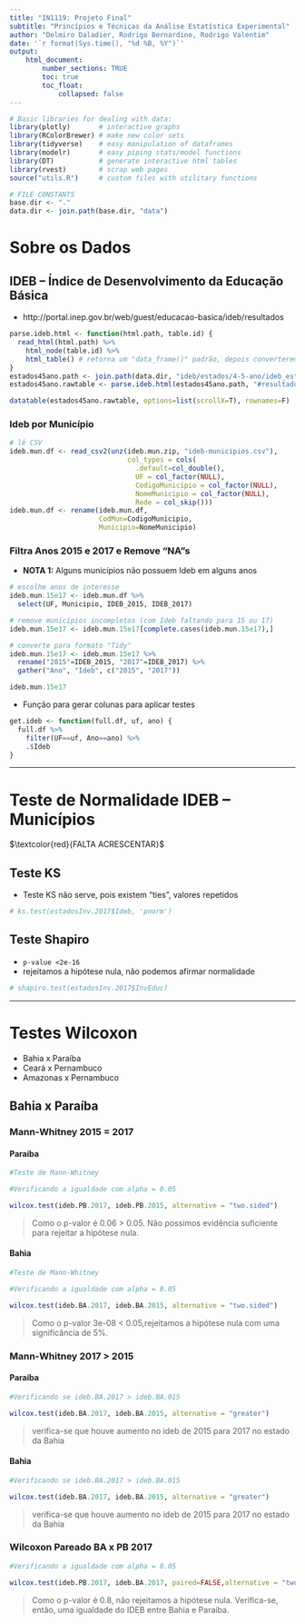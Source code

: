 ```yaml
---
title: "IN1119: Projeto Final"
subtitle: "Princípios e Técnicas da Análise Estatística Experimental"
author: "Delmiro Daladier, Rodrigo Bernardino, Rodrigo Valentim"
date: '`r format(Sys.time(), "%d %B, %Y")`'
output:
    html_document:
        number_sections: TRUE
        toc: true
        toc_float:
            collapsed: false
---
```


```r
# Basic libraries for dealing with data:
library(plotly)       # interactive graphs
library(RColorBrewer) # make new color sets
library(tidyverse)    # easy manipulation of dataframes
library(modelr)       # easy piping stats/model functions
library(DT)           # generate interactive html tables
library(rvest)        # scrap web pages
source("utils.R")     # custom files with utilitary functions

# FILE CONSTANTS
base.dir <- "."
data.dir <- join.path(base.dir, "data")
```

# Sobre os Dados

## IDEB -- Índice de Desenvolvimento da Educação Básica {-}

- http://portal.inep.gov.br/web/guest/educacao-basica/ideb/resultados

```r
parse.ideb.html <- function(html.path, table.id) {
  read_html(html.path) %>%
    html_node(table.id) %>%
    html_table() # retorna um "data_frame()" padrão, depois converteremos para "tibble"
}
estados45ano.path <- join.path(data.dir, "ideb/estados/4-5-ano/ideb_estados_escolas-publica_4-5ano.html")
estados45ano.rawtable <- parse.ideb.html(estados45ano.path, "#resultadoDataTable4")
```

```r
datatable(estados45ano.rawtable, options=list(scrollX=T), rownames=F)
```

### Ideb por Município {-}

```r
# lê CSV
ideb.mun.df <- read_csv2(unz(ideb.mun.zip, "ideb-municipios.csv"),
                             col_types = cols(
                               .default=col_double(),
                               UF = col_factor(NULL),
                               CodigoMunicipio = col_factor(NULL),
                               NomeMunicipio = col_factor(NULL),
                               Rede = col_skip()))
ideb.mun.df <- rename(ideb.mun.df,
                      CodMun=CodigoMunicipio,
                      Municipio=NomeMunicipio)
```

### Filtra Anos 2015 e 2017 e Remove "NA"s

- **NOTA 1:** Alguns municípios não possuem Ideb em alguns anos

```r
# escolhe anos de interesse
ideb.mun.15e17 <- ideb.mun.df %>%
  select(UF, Municipio, IDEB_2015, IDEB_2017)

# remove municípios incompletos (com Ideb faltando para 15 ou 17)
ideb.mun.15e17 <- ideb.mun.15e17[complete.cases(ideb.mun.15e17),]

# converte para formato "Tidy"
ideb.mun.15e17 <- ideb.mun.15e17 %>%
  rename("2015"=IDEB_2015, "2017"=IDEB_2017) %>%
  gather("Ano", "Ideb", c("2015", "2017"))

ideb.mun.15e17
```

- Função para gerar colunas para aplicar testes

```r
get.ideb <- function(full.df, uf, ano) {
  full.df %>%
    filter(UF==uf, Ano==ano) %>%
    .$Ideb
}
```

------

# Teste de Normalidade IDEB -- Municípios

$\textcolor{red}{FALTA ACRESCENTAR}$

## Teste KS {-}
- Teste KS não serve, pois existem "ties", valores repetidos

```r
# ks.test(estadosInv.2017$Ideb, 'pnorm')
```

## Teste Shapiro {-}
- `p-value <2e-16`
- rejeitamos a hipótese nula, não podemos afirmar normalidade

```r
# shapiro.test(estadosInv.2017$InvEduc)
```

-----------

# Testes Wilcoxon {.tabset .tabset-fade .tabset-pills}

- Bahia x Paraíba
- Ceará x Pernambuco
- Amazonas x Pernambuco

## Bahia x Paraíba

### Mann-Whitney 2015 = 2017 {.tabset .tabset-fade .tabset-pills}

#### Paraíba
```r
#Teste de Mann-Whitney

#Verificando a igualdade com alpha = 0.05 

wilcox.test(ideb.PB.2017, ideb.PB.2015, alternative = "two.sided")

```

> Como o p-valor é 0.06 > 0.05. Não possimos evidência suficiente para rejeitar a hipótese nula.

#### Bahia
```r
#Teste de Mann-Whitney

#Verificando a igualdade com alpha = 0.05 

wilcox.test(ideb.BA.2017, ideb.BA.2015, alternative = "two.sided")

```

> Como o p-valor 3e-08 < 0.05,rejeitamos a hipótese nula com uma significância de 5%.


### Mann-Whitney 2017 > 2015 {.tabset .tabset-fade .tabset-pills}

#### Paraíba
```r
#Verificando se ideb.BA.2017 > ideb.BA.015

wilcox.test(ideb.BA.2017, ideb.BA.2015, alternative = "greater")
```
> verifica-se que houve aumento no ideb de 2015 para 2017 no estado da Bahia 

#### Bahia
```r
#Verificando se ideb.BA.2017 > ideb.BA.015

wilcox.test(ideb.BA.2017, ideb.BA.2015, alternative = "greater")
```
> verifica-se que houve aumento no ideb de 2015 para 2017 no estado da Bahia 


### Wilcoxon Pareado BA x PB 2017
```r
#Verificando a igualdade com alpha = 0.05 

wilcox.test(ideb.PB.2017, ideb.BA.2017, paired=FALSE,alternative = "two.sided")
```
> Como o p-valor é 0.8, não rejeitamos a hipótese nula. Verifica-se, então, uma igualdade do IDEB entre Bahia e Paraíba.
